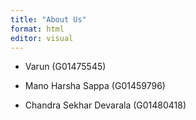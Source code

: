 ```yaml
---
title: "About Us"
format: html
editor: visual
---
```


-   Varun (G01475545)

-   Mano Harsha Sappa (G01459796)

-   Chandra Sekhar Devarala (G01480418)
